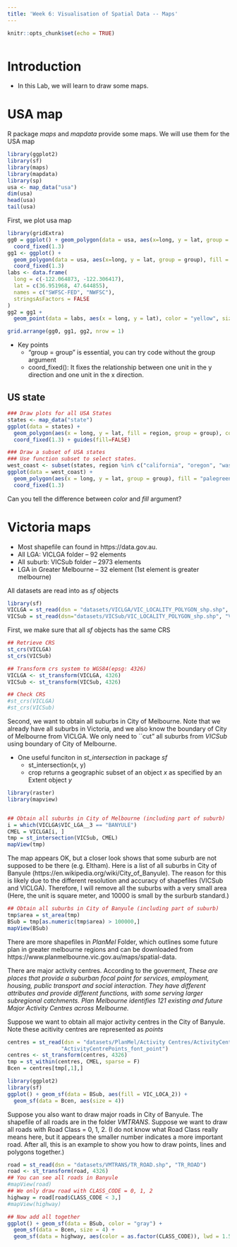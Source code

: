 ```yaml
---
title: 'Week 6: Visualisation of Spatial Data -- Maps'
---
```


<div style="margin-bottom:50px;">
```r
knitr::opts_chunk$set(echo = TRUE)
```

</div>



# Introduction
* In this Lab, we will learn to draw some maps. 





# USA map
R package *maps* and *mapdata* provide some maps. We will use them for the USA map
```r
library(ggplot2)
library(sf)
library(maps)
library(mapdata)
library(sp)
usa <- map_data("usa")
dim(usa)
head(usa)
tail(usa)
```

First, we plot usa map
```r
library(gridExtra)
gg0 = ggplot() + geom_polygon(data = usa, aes(x=long, y = lat, group = group)) + 
  coord_fixed(1.3)
gg1 <- ggplot() + 
  geom_polygon(data = usa, aes(x=long, y = lat, group = group), fill = "violet", color = "blue") + 
  coord_fixed(1.3)
labs <- data.frame(
  long = c(-122.064873, -122.306417),
  lat = c(36.951968, 47.644855),
  names = c("SWFSC-FED", "NWFSC"),
  stringsAsFactors = FALSE
)  
gg2 = gg1 + 
  geom_point(data = labs, aes(x = long, y = lat), color = "yellow", size = 2)

grid.arrange(gg0, gg1, gg2, nrow = 1)
```

* Key points
  + "group = group" is essential, you can try code without the group argument
  + coord_fixed(): It fixes the relationship between one unit in the y direction and one unit in the x direction. 



## US state
```r
### Draw plots for all USA States
states <- map_data("state")
ggplot(data = states) + 
  geom_polygon(aes(x = long, y = lat, fill = region, group = group), color = "white") + 
  coord_fixed(1.3) + guides(fill=FALSE) 

### Draw a subset of USA states
### Use function subset to select states. 
west_coast <- subset(states, region %in% c("california", "oregon", "washington"))
ggplot(data = west_coast) + 
  geom_polygon(aes(x = long, y = lat, group = group), fill = "palegreen", color = "red") + 
  coord_fixed(1.3)
```

Can you tell the difference between *color* and *fill* argument? 





# Victoria maps

* Most shapefile can found in https://data.gov.au. 
+ All LGA: VICLGA folder -- 92 elements
+ All suburb: VICSub folder  -- 2973 elements
+ LGA in Greater Melbourne -- 32 element (1st element is greater melbourne)

All datasets are read into as *sf* objects
```r
library(sf)
VICLGA = st_read(dsn = "datasets/VICLGA/VIC_LOCALITY_POLYGON_shp.shp", "VIC_LOCALITY_POLYGON_shp")
VICSub = st_read(dsn="datasets/VICSub/VIC_LOCALITY_POLYGON_shp.shp", "VIC_LOCALITY_POLYGON_shp")
```



First, we make sure that all *sf* objects has the same CRS
```r
## Retrieve CRS
st_crs(VICLGA) 
st_crs(VICSub)

## Transform crs system to WGS84(epsg: 4326)
VICLGA <- st_transform(VICLGA, 4326)
VICSub <- st_transform(VICSub, 4326)

## Check CRS
#st_crs(VICLGA) 
#st_crs(VICSub)
```

Second, we want to obtain all suburbs in City of Melbourne. Note that we already have all suburbs in Victoria, and we also know the boundary of City of Melbourne from VICLGA. We only need to ``cut" all suburbs from *VICSub* using boundary of City of Melbourne. 

* One useful funciton in *st_intersection* in package *sf*
  + st_intersection(x, y)
  + crop returns a geographic subset of an object *x* as specified by an Extent object *y*

```r
library(raster)
library(mapview)


## Obtain all suburbs in City of Melbourne (including part of suburb)
i = which(VICLGA$VIC_LGA__3 == "BANYULE")
CMEL = VICLGA[i, ]
tmp = st_intersection(VICSub, CMEL)
mapView(tmp)
```


The map appears OK, but a closer look shows that some suburb are not supposed to be there (e.g. Eltham). Here is a list of all suburbs in City of Banyule (https://en.wikipedia.org/wiki/City_of_Banyule). The reason for this is likely due to the different resolution and accuracy of shapefiles (VICSub and VICLGA). Therefore, I will remove all the suburbs with a very small area (Here, the unit is square meter, and 10000 is small by the surburb standard.)  

```r
## Obtain all suburbs in City of Banyule (including part of suburb)
tmp$area = st_area(tmp)
BSub = tmp[as.numeric(tmp$area) > 100000,]
mapView(BSub)
```

There are more shapefiles in *PlanMel* Folder, which outlines some future plan in greater melbourne regions and can be downloaded from https://www.planmelbourne.vic.gov.au/maps/spatial-data.

There are major activity centres. According to the goverment, *These are places that provide a suburban focal point for services, employment, housing, public transport and social interaction. They have different attributes and provide different functions, with some serving larger subregional catchments. Plan Melbourne identifies 121 existing and future Major Activity Centres across Melbourne.*

Suppose we want to obtain all major activity centres in the City of Banyule. Note these acitivity centres are represented as *points*

```r
centres = st_read(dsn = "datasets/PlanMel/Activity Centres/ActivityCentrePoints_font_point.shp", 
                 "ActivityCentrePoints_font_point")
centres <- st_transform(centres, 4326)
tmp = st_within(centres, CMEL, sparse = F)
Bcen = centres[tmp[,1],]

library(ggplot2)
library(sf)
ggplot() + geom_sf(data = BSub, aes(fill = VIC_LOCA_2)) +
  geom_sf(data = Bcen, aes(size = 4))
```

Suppose you also want to draw major roads in City of Banyule. The shapefile of all roads are in the folder *VMTRANS*. Suppose we want to draw all roads with Road Class = 0, 1, 2. (I do not know what Road Class really means here, but it appears the smaller number indicates a more important road. After all, this is an example  to show you how to draw points, lines and polygons together.)


```r
road = st_read(dsn = "datasets/VMTRANS/TR_ROAD.shp", "TR_ROAD")
road <- st_transform(road, 4326)
## You can see all roads in Banyule
#mapView(road)
## We only draw road with CLASS_CODE = 0, 1, 2
highway = road[road$CLASS_CODE < 3,]
#mapView(highway)

## Now add all together
ggplot() + geom_sf(data = BSub, color = "gray") + 
  geom_sf(data = Bcen, size = 4) + 
  geom_sf(data = highway, aes(color = as.factor(CLASS_CODE)), lwd = 1.5)  
```